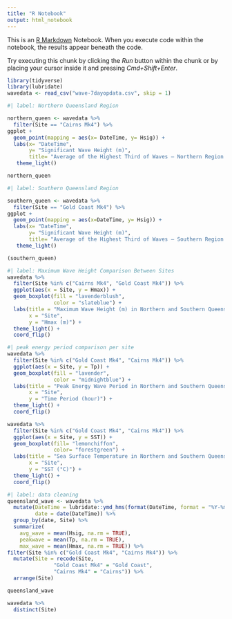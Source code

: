 ```yaml
---
title: "R Notebook"
output: html_notebook
---
```


This is an [R Markdown](http://rmarkdown.rstudio.com) Notebook. When you execute code within the notebook, the results appear beneath the code. 

Try executing this chunk by clicking the *Run* button within the chunk or by placing your cursor inside it and pressing *Cmd+Shift+Enter*. 

```r
library(tidyverse)
library(lubridate)
wavedata <- read_csv("wave-7dayopdata.csv", skip = 1)
```

```r
#| label: Northern Queensland Region

northern_queen <- wavedata %>%
  filter(Site == "Cairns Mk4") %>%
ggplot + 
  geom_point(mapping = aes(x= DateTime, y= Hsig)) +
  labs(x= "DateTime",
       y= "Significant Wave Height (m)",
       title= "Average of the Highest Third of Waves — Northern Region Queensland, Australia") +
   theme_light()

northern_queen
```

```r
#| label: Southern Queensland Region

southern_queen <- wavedata %>%
  filter(Site == "Gold Coast Mk4") %>%
ggplot + 
  geom_point(mapping = aes(x=DateTime, y= Hsig)) +
  labs(x= "DateTime",
       y= "Significant Wave Height (m)",
       title= "Average of the Highest Third of Waves — Southern Region Queensland, Australia") +
   theme_light()

(southern_queen)
```



```r
#| label: Maximum Wave Height Comparison Between Sites
wavedata %>%
  filter(Site %in% c("Cairns Mk4", "Gold Coast Mk4")) %>%
  ggplot(aes(x = Site, y = Hmax)) +
  geom_boxplot(fill = "lavenderblush",
               color = "slateblue") +
  labs(title = "Maximum Wave Height (m) in Northern and Southern Queensland Regions",
       x = "Site",
       y = "Hmax (m)") +
  theme_light() +
  coord_flip()


```

```r
#| peak energy period comparison per site
wavedata %>%
  filter(Site %in% c("Gold Coast Mk4", "Cairns Mk4")) %>%
  ggplot(aes(x = Site, y = Tp)) +
  geom_boxplot(fill = "lavender",
               color = "midnightblue") +
  labs(title = "Peak Energy Wave Period in Northern and Southern Queensland Regions",
       x = "Site",
       y = "Time Period (hour)") +
  theme_light() +
  coord_flip()
```

```r
wavedata %>%
  filter(Site %in% c("Gold Coast Mk4", "Cairns Mk4")) %>%
  ggplot(aes(x = Site, y = SST)) +
  geom_boxplot(fill= "lemonchiffon",
               color= "forestgreen") +
  labs(title = "Sea Surface Temperature in Northern and Southern Queensland Regions",
       x = "Site",
       y = "SST (°C)") +
  theme_light() +
  coord_flip()
```






```r
#| label: data cleaning
queensland_wave <- wavedata %>%
  mutate(DateTime = lubridate::ymd_hms(format(DateTime, format = "%Y-%m-%d %T %Z")),
         date = date(DateTime)) %>% 
  group_by(date, Site) %>% 
  summarize(
    avg_wave = mean(Hsig, na.rm = TRUE),
    peakwave = mean(Tp, na.rm = TRUE), 
    max_wave = mean(Hmax, na.rm = TRUE)) %>%
filter(Site %in% c("Gold Coast Mk4", "Cairns Mk4")) %>%
  mutate(Site = recode(Site,
               "Gold Coast Mk4" = "Gold Coast",
               "Cairns Mk4" = "Cairns")) %>%
  arrange(Site)

queensland_wave
```


```r
wavedata %>% 
  distinct(Site)
```

